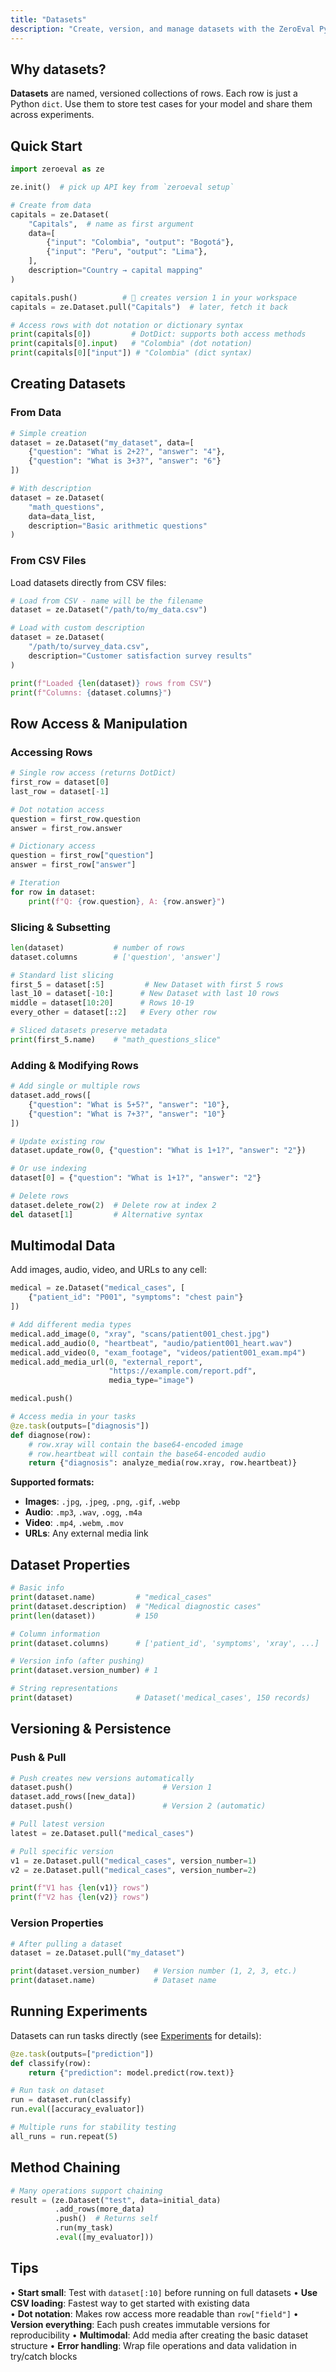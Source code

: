 ```yaml
---
title: "Datasets"
description: "Create, version, and manage datasets with the ZeroEval Python SDK."
---
```


## Why datasets?

**Datasets** are named, versioned collections of rows. Each row is just a Python `dict`. Use them to store test cases for your model and share them across experiments.

## Quick Start

```python
import zeroeval as ze

ze.init()  # pick up API key from `zeroeval setup`

# Create from data
capitals = ze.Dataset(
    "Capitals",  # name as first argument
    data=[
        {"input": "Colombia", "output": "Bogotá"},
        {"input": "Peru", "output": "Lima"},
    ],
    description="Country → capital mapping"
)

capitals.push()          # 🚀 creates version 1 in your workspace
capitals = ze.Dataset.pull("Capitals")  # later, fetch it back

# Access rows with dot notation or dictionary syntax
print(capitals[0])         # DotDict: supports both access methods
print(capitals[0].input)   # "Colombia" (dot notation)
print(capitals[0]["input"]) # "Colombia" (dict syntax)
```

## Creating Datasets

### From Data

```python
# Simple creation
dataset = ze.Dataset("my_dataset", data=[
    {"question": "What is 2+2?", "answer": "4"},
    {"question": "What is 3+3?", "answer": "6"}
])

# With description
dataset = ze.Dataset(
    "math_questions",
    data=data_list,
    description="Basic arithmetic questions"
)
```

### From CSV Files

Load datasets directly from CSV files:

```python
# Load from CSV - name will be the filename
dataset = ze.Dataset("/path/to/my_data.csv")

# Load with custom description
dataset = ze.Dataset(
    "/path/to/survey_data.csv",
    description="Customer satisfaction survey results"
)

print(f"Loaded {len(dataset)} rows from CSV")
print(f"Columns: {dataset.columns}")
```

## Row Access & Manipulation

### Accessing Rows

```python
# Single row access (returns DotDict)
first_row = dataset[0]
last_row = dataset[-1]

# Dot notation access
question = first_row.question
answer = first_row.answer

# Dictionary access
question = first_row["question"]
answer = first_row["answer"]

# Iteration
for row in dataset:
    print(f"Q: {row.question}, A: {row.answer}")
```

### Slicing & Subsetting

```python
len(dataset)           # number of rows
dataset.columns        # ['question', 'answer']

# Standard list slicing
first_5 = dataset[:5]         # New Dataset with first 5 rows
last_10 = dataset[-10:]      # New Dataset with last 10 rows
middle = dataset[10:20]      # Rows 10-19
every_other = dataset[::2]   # Every other row

# Sliced datasets preserve metadata
print(first_5.name)    # "math_questions_slice"
```

### Adding & Modifying Rows

```python
# Add single or multiple rows
dataset.add_rows([
    {"question": "What is 5+5?", "answer": "10"},
    {"question": "What is 7+3?", "answer": "10"}
])

# Update existing row
dataset.update_row(0, {"question": "What is 1+1?", "answer": "2"})

# Or use indexing
dataset[0] = {"question": "What is 1+1?", "answer": "2"}

# Delete rows
dataset.delete_row(2)  # Delete row at index 2
del dataset[1]         # Alternative syntax
```

## Multimodal Data

Add images, audio, video, and URLs to any cell:

```python
medical = ze.Dataset("medical_cases", [
    {"patient_id": "P001", "symptoms": "chest pain"}
])

# Add different media types
medical.add_image(0, "xray", "scans/patient001_chest.jpg")
medical.add_audio(0, "heartbeat", "audio/patient001_heart.wav")
medical.add_video(0, "exam_footage", "videos/patient001_exam.mp4")
medical.add_media_url(0, "external_report",
                      "https://example.com/report.pdf",
                      media_type="image")

medical.push()

# Access media in your tasks
@ze.task(outputs=["diagnosis"])
def diagnose(row):
    # row.xray will contain the base64-encoded image
    # row.heartbeat will contain the base64-encoded audio
    return {"diagnosis": analyze_media(row.xray, row.heartbeat)}
```

**Supported formats:**

- **Images**: `.jpg`, `.jpeg`, `.png`, `.gif`, `.webp`
- **Audio**: `.mp3`, `.wav`, `.ogg`, `.m4a`
- **Video**: `.mp4`, `.webm`, `.mov`
- **URLs**: Any external media link

## Dataset Properties

```python
# Basic info
print(dataset.name)         # "medical_cases"
print(dataset.description)  # "Medical diagnostic cases"
print(len(dataset))         # 150

# Column information
print(dataset.columns)      # ['patient_id', 'symptoms', 'xray', ...]

# Version info (after pushing)
print(dataset.version_number) # 1

# String representations
print(dataset)              # Dataset('medical_cases', 150 records)
```

## Versioning & Persistence

### Push & Pull

```python
# Push creates new versions automatically
dataset.push()                    # Version 1
dataset.add_rows([new_data])
dataset.push()                    # Version 2 (automatic)

# Pull latest version
latest = ze.Dataset.pull("medical_cases")

# Pull specific version
v1 = ze.Dataset.pull("medical_cases", version_number=1)
v2 = ze.Dataset.pull("medical_cases", version_number=2)

print(f"V1 has {len(v1)} rows")
print(f"V2 has {len(v2)} rows")
```

### Version Properties

```python
# After pulling a dataset
dataset = ze.Dataset.pull("my_dataset")

print(dataset.version_number)   # Version number (1, 2, 3, etc.)
print(dataset.name)             # Dataset name
```

## Running Experiments

Datasets can run tasks directly (see [Experiments](/evaluations/experiments) for details):

```python
@ze.task(outputs=["prediction"])
def classify(row):
    return {"prediction": model.predict(row.text)}

# Run task on dataset
run = dataset.run(classify)
run.eval([accuracy_evaluator])

# Multiple runs for stability testing
all_runs = run.repeat(5)
```

## Method Chaining

```python
# Many operations support chaining
result = (ze.Dataset("test", data=initial_data)
          .add_rows(more_data)
          .push()  # Returns self
          .run(my_task)
          .eval([my_evaluator]))
```

## Tips

• **Start small**: Test with `dataset[:10]` before running on full datasets
• **Use CSV loading**: Fastest way to get started with existing data  
• **Dot notation**: Makes row access more readable than `row["field"]`
• **Version everything**: Each push creates immutable versions for reproducibility
• **Multimodal**: Add media after creating the basic dataset structure
• **Error handling**: Wrap file operations and data validation in try/catch blocks
